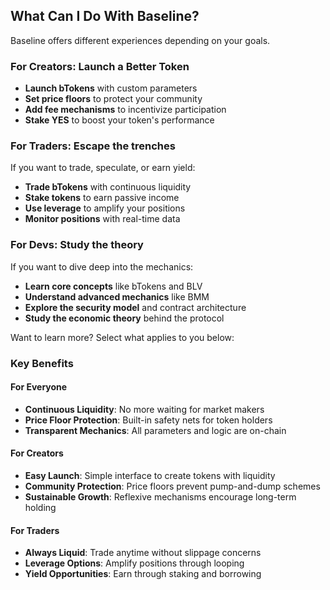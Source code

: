 

## What Can I Do With Baseline?

Baseline offers different experiences depending on your goals.


### For Creators: Launch a Better Token

- **Launch bTokens** with custom parameters
- **Set price floors** to protect your community
- **Add fee mechanisms** to incentivize participation
- **Stake YES** to boost your token's performance

<Cards>
  <Card title="Launch your first bToken" href="/creator"/>
</Cards>


### For Traders: Escape the trenches

If you want to trade, speculate, or earn yield:

- **Trade bTokens** with continuous liquidity
- **Stake tokens** to earn passive income
- **Use leverage** to amplify your positions
- **Monitor positions** with real-time data

<Cards>
  <Card title="Trade your first bToken" href="/trader"/>
</Cards>

### For Devs: Study the theory

If you want to dive deep into the mechanics:

- **Learn core concepts** like bTokens and BLV
- **Understand advanced mechanics** like BMM
- **Explore the security model** and contract architecture
- **Study the economic theory** behind the protocol

<Cards>
  <Card title="Learn the theory" href="/theory"/>
</Cards>


Want to learn more? Select what applies to you below:

<Cards>
  <Card title="I want to launch a token" href="/creator"/>
  <Card title="I want to trade" href="/trader"/>
  <Card title="I want to learn the theory" href="/theory"/>
</Cards>


### Key Benefits

#### For Everyone
- **Continuous Liquidity**: No more waiting for market makers
- **Price Floor Protection**: Built-in safety nets for token holders
- **Transparent Mechanics**: All parameters and logic are on-chain

#### For Creators
- **Easy Launch**: Simple interface to create tokens with liquidity
- **Community Protection**: Price floors prevent pump-and-dump schemes
- **Sustainable Growth**: Reflexive mechanisms encourage long-term holding

#### For Traders
- **Always Liquid**: Trade anytime without slippage concerns
- **Leverage Options**: Amplify positions through looping
- **Yield Opportunities**: Earn through staking and borrowing